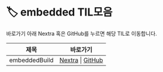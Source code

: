 
# 🏷️ embedded TIL모음

바로가기 아래 Nextra 혹은 GitHub를 누르면 해당 TIL로 이동합니다.

<LabelIcons />

| 제목 | 바로가기 |
|------|----------|
| embeddedBuild | [Nextra](/til/til-2025/til-07/13-embeddedBuild) \| [GitHub](https://github.com/MinHyeok-lee1/TIL/blob/main/2025/07/13-embeddedBuild.md) |
